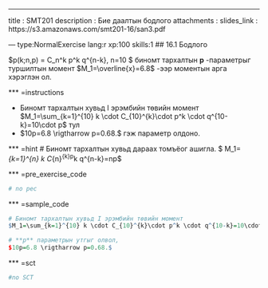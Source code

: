 ---
title       : SMT201
description : Бие даалтын бодлого
attachments :
  slides_link : https://s3.amazonaws.com/smt201-16/san3.pdf

--- type:NormalExercise lang:r xp:100 skills:1
## 16.1 Бодлого

$p(k;n,p) = C_n^k \cdot p^k \cdot q^{n-k}, \quad n=10 $ биномт тархалтын **p** -параметрыг 
туршилтын момент $M_1=\overline{x}=6.8$ -ээр моментын арга хэрэглэн ол.

*** =instructions

- Биномт тархалтын хувьд I эрэмбийн төвийн момент $M_1=\sum_{k=1}^{10} k \cdot C_{10}^{k}\cdot p^k \cdot q^{10-k}=10\cdot p$ тул
- $10p=6.8 \rigtharrow p=0.68.$ гэж параметр олдоно.

*** =hint
# Биномт тархалтын хувьд дараах томъёог ашигла.
$ M_1=\sum_{k=1}^{n} k \cdot C_{n}^{k}\cdot p^k \cdot q^{n-k}=n\cdot p$

*** =pre_exercise_code
```r
# no pec
```

*** =sample_code
```r
# Биномт тархалтын хувьд I эрэмбийн төвийн момент
$M_1=\sum_{k=1}^{10} k \cdot C_{10}^{k}\cdot p^k \cdot q^{10-k}=10\cdot p$

# **p** параметрын утгыг олвол,
$10p=6.8 \rigtharrow p=0.68.$

```

*** =sct
```r
#no SCT
```
